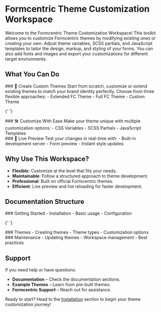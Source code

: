 
<Meta title='Introduction' />

# Formcentric Theme Customization Workspace

Welcome to the Formcentric Theme Customization Workspace! This toolkit allows you to customize Formcentric themes by modifying existing ones or creating your own. 
Adjust theme variables, SCSS partials, and JavaScript templates to tailor the design, markup, and styling of your forms. 
You can also add fonts and images and export your customizations for different target environments.

## What You Can Do

<div style={{ display: 'grid', gridTemplateColumns: 'repeat(auto-fit, minmax(300px, 1fr))', gap: '1rem', padding: '1rem 0' }}>
  <div style={{ padding: '1rem', border: '1px solid #ccc', borderRadius: '4px', backgroundColor: '#f8f8f8' }}>
    ### 🎨 Create Custom Themes
    Start from scratch, customize or extend existing themes to match your brand identity perfectly. Choose from three flexible approaches:
    - Extended FC Theme
    - Full FC Theme
    - Custom Theme
  </div>

{' '}

<div style={{ padding: '1rem', border: '1px solid #ccc', borderRadius: '4px', backgroundColor: '#f8f8f8' }}>
    ### 🛠️ Customize With Ease
    Make your theme unique with multiple customization options:
    - CSS Variables
    - SCSS Partials
    - JavaScript Templates
</div>

  <div style={{ padding: '1rem', border: '1px solid #ccc', borderRadius: '4px', backgroundColor: '#f8f8f8' }}>
    ### 🔄 Live Preview
    Test your changes in real-time with:
    - Built-in development server
    - Form preview
    - Instant style updates
  </div>
</div>

## Why Use This Workspace?

- **Flexible**: Customize at the level that fits your needs.
- **Maintainable**: Follow a structured approach to theme development.
- **Professional**: Built on official Formcentric themes.
- **Efficient**: Live preview and hot reloading for faster development.

## Documentation Structure

<div style={{ display: 'grid', gridTemplateColumns: 'repeat(auto-fit, minmax(250px, 1fr))', gap: '1rem', padding: '1rem 0' }}>
  <div style={{ padding: '1rem', border: '1px solid #ccc', borderRadius: '4px', backgroundColor: '#f8f8f8' }}>
    ### Getting Started
    - Installation
    - Basic usage
    - Configuration
  </div>

{' '}

<div style={{ padding: '1rem', border: '1px solid #ccc', borderRadius: '4px', backgroundColor: '#f8f8f8' }}>
    ### Themes 
    - Creating themes
    - Theme types
    - Customization options
</div>

  <div style={{ padding: '1rem', border: '1px solid #ccc', borderRadius: '4px', backgroundColor: '#f8f8f8' }}>
    ### Maintenance
    - Updating themes
    - Workspace management
    - Best practices
  </div>
</div>

## Support

If you need help or have questions:

- **Documentation** – Check the documentation sections.
- **Example Themes** – Learn from pre-built themes.
- **Formcentric Support** – Reach out for assistance.

Ready to start? Head to the [Installation](/docs/getting-started-quick-start--docs) section to begin your theme customization journey!
